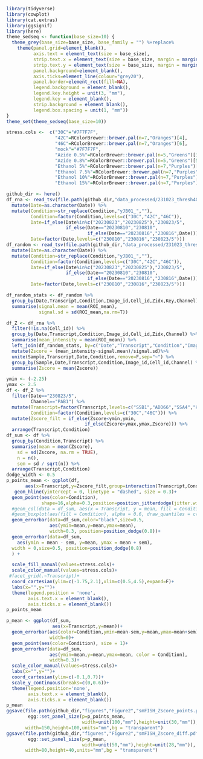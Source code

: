 ```r
library(tidyverse)
library(cowplot)
library(cat.extras)
library(ggsignif)
library(here)
theme_sedseq <- function(base_size=10) {
  theme_grey(base_size=base_size, base_family = "") %+replace%
    theme(panel.grid=element_blank(),
          axis.text = element_text(size = base_size),
          strip.text.x = element_text(size = base_size, margin = margin(t = 10)),
          strip.text.y = element_text(size = base_size, margin = margin(r = 10)),
          panel.background=element_blank(),
          axis.ticks=element_line(colour="grey20"),
          panel.border=element_rect(fill=NA),
          legend.background = element_blank(),
          legend.key.height = unit(3, "mm"),
          legend.key = element_blank(),
          strip.background = element_blank(),
          legend.box.spacing = unit(1, "mm"))
}
theme_set(theme_sedseq(base_size=10))

stress.cols <-  c("30C"="#7F7F7F",
                  "42C"=RColorBrewer::brewer.pal(n=7,"Oranges")[4],
                  "46C"=RColorBrewer::brewer.pal(n=7,"Oranges")[6],
                  "mock"="#7F7F7F",
                  "Azide 0.5%"=RColorBrewer::brewer.pal(n=5,"Greens")[3],
                  "Azide 0.8%"=RColorBrewer::brewer.pal(n=5,"Greens")[5],
                  "Ethanol 5%"=RColorBrewer::brewer.pal(n=7,"Purples")[3],
                  "Ethanol 7.5%"=RColorBrewer::brewer.pal(n=7,"Purples")[5],
                  "Ethanol 10%"=RColorBrewer::brewer.pal(n=7,"Purples")[6],
                  "Ethanol 15%"=RColorBrewer::brewer.pal(n=7,"Purples")[7])
```

```r
github_dir <- here()
df_rna <- read_tsv(file.path(github_dir,"data_processed/231023_thresh400_analyze_smFISH_RNA.tsv.gz")) %>%
  mutate(Date=as.character(Date)) %>%
  mutate(Condition=str_replace(Condition,"yJB01_",""),
         Condition=factor(Condition,levels=c("30C","42C","46C")),
         Date=if_else(Date%in%c("20230823","20230825"),"230823/5",
                      if_else(Date=="20230810","230810",
                              if_else(Date=="20230816","230816",Date))),
         Date=factor(Date,levels=c("230810","230816","230823/5")))
df_random <- read_tsv(file.path(github_dir,"data_processed/231023_thresh400_analyze_smFISH_random.tsv.gz")) %>%
  mutate(Date=as.character(Date)) %>%
  mutate(Condition=str_replace(Condition,"yJB01_",""),
         Condition=factor(Condition,levels=c("30C","42C","46C")),
         Date=if_else(Date%in%c("20230823","20230825"),"230823/5",
                      if_else(Date=="20230810","230810",
                              if_else(Date=="20230816","230816",Date))),
         Date=factor(Date,levels=c("230810","230816","230823/5")))

df_random_stats <- df_random %>%
  group_by(Date,Transcript,Condition,Image_id,Cell_id,Zidx,Key,Channel) %>%
  summarise(signal.mean = mean(ROI_mean),
            signal.sd = sd(ROI_mean,na.rm=T))

df_Z <- df_rna %>%
  filter(!is.na(Cell_id)) %>%
  group_by(Date,Transcript,Condition,Image_id,Cell_id,Zidx,Channel) %>%
  summarise(mean_intensity = mean(ROI_mean)) %>%
  left_join(df_random_stats, by=c("Date","Transcript","Condition","Image_id","Cell_id","Zidx","Channel")) %>%
  mutate(Zscore = (mean_intensity-signal.mean)/signal.sd)%>%
  unite(Sample,Transcript,Date,Condition,remove=F,sep="~") %>%
  group_by(Sample,Date,Transcript,Condition,Image_id,Cell_id,Channel) %>%
  summarise(Zscore = mean(Zscore))

ymin <- (-2.25)
ymax <- 2.5
df <- df_Z %>%
  filter(Date=="230823/5",
         Channel=="PAB1") %>%
  mutate(Transcript=factor(Transcript,levels=c("SSB1","ADD66","SSA4","HSP104")),
         Condition=factor(Condition,levels=c("30C","46C"))) %>%
  mutate(Zscore_filt = if_else(Zscore<ymin,ymin,
                             if_else(Zscore>ymax,ymax,Zscore))) %>%
  arrange(Transcript,Condition)
df_sum <- df %>%
  group_by(Condition,Transcript) %>%
  summarise(mean = mean(Zscore),
    sd = sd(Zscore, na.rm = TRUE),
    n = n(),
    sem = sd / sqrt(n)) %>%
  arrange(Transcript,Condition)
dodge_width <- 0.5
p_points_mean <- ggplot(df,
       aes(x=Transcript,y=Zscore_filt,group=interaction(Transcript,Condition)))+
   geom_hline(yintercept = 0, linetype = "dashed", size = 0.3)+
  geom_point(aes(color=Condition),
             shape=16,alpha=0.3,position=position_jitterdodge(jitter.width=0.2,dodge.width = 0.8), size = 0.3)+
  #geom_col(data = df_sum, aes(x = Transcript, y = mean, fill = Condition), position=position_dodge(dodge_width), color = "black")+
  #geom_boxplot(aes(fill = Condition), alpha = 0.6, draw_quantiles = c(0.5),position=position_dodge(0.8), size = 0.3, outliers = FALSE)+
  geom_errorbar(data=df_sum,color="black",size=0.5,
                aes(ymin=mean,y=mean,ymax=mean),
                width=0.3, position=position_dodge(0.8))+
  geom_errorbar(data=df_sum,
    aes(ymin = mean - sem, y=mean, ymax = mean + sem),
  width = 0,size=0.5, position=position_dodge(0.8)
  ) +

  scale_fill_manual(values=stress.cols)+
  scale_color_manual(values=stress.cols)+
 #facet_grid(.~Transcript)+
  coord_cartesian(ylim=c(-1.75,2.1),xlim=c(0.5,4.5),expand=F)+
  labs(x="",y="")+
  theme(legend.position = 'none',
        axis.text.x = element_blank(),
        axis.ticks.x = element_blank())
p_points_mean

p_mean <- ggplot(df_sum,
                 aes(x=Transcript,y=mean))+
  geom_errorbar(aes(color=Condition,ymin=mean-sem,y=mean,ymax=mean+sem),
                width=0)+
  geom_point(aes(color=Condition), size = 1)+
  geom_errorbar(data=df_sum,
                aes(ymin=mean,y=mean,ymax=mean, color = Condition),
                width=0.3)+
  scale_color_manual(values=stress.cols)+
  labs(x="",y="")+
  coord_cartesian(ylim=c(-0.1,0.7))+
  scale_y_continuous(breaks=c(0,0.6))+
  theme(legend.position='none',
        axis.text.x = element_blank(),
        axis.ticks.x = element_blank())
p_mean
ggsave(file.path(github_dir,"figures","Figure2","smFISH_Zscore_points.pdf"),
        egg::set_panel_size(p=p_points_mean,
                            width=unit(100,"mm"),height=unit(30,"mm")),
       width=150,height=100,units="mm",bg = "transparent")
ggsave(file.path(github_dir,"figures","Figure2","smFISH_Zscore_diff.pdf"),
        egg::set_panel_size(p=p_mean,
                            width=unit(50,"mm"),height=unit(28,"mm")),
       width=80,height=40,units="mm",bg = "transparent")
```

